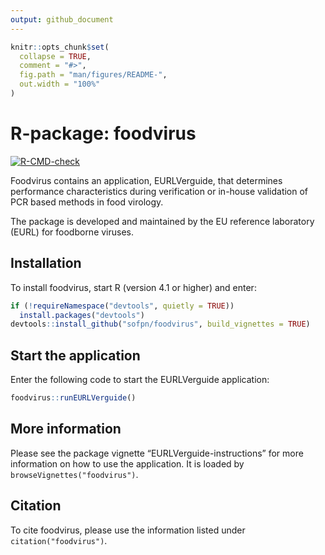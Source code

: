 ```yaml
---
output: github_document
---
```


<!-- README.md is generated from README.Rmd. Please edit that file -->

```r
knitr::opts_chunk$set(
  collapse = TRUE,
  comment = "#>",
  fig.path = "man/figures/README-",
  out.width = "100%"
)
```

# R-package: foodvirus

<!-- badges: start -->
[![R-CMD-check](https://github.com/sofpn/EURL-verguide/workflows/R-CMD-check/badge.svg)](https://github.com/sofpn/EURL-verguide/actions)
<!-- badges: end -->

Foodvirus contains an application, EURLVerguide, that determines performance characteristics during verification or in-house validation of PCR based methods in food virology. 

The package is developed and maintained by the EU reference laboratory (EURL) for foodborne viruses. 

## Installation

To install foodvirus, start R (version 4.1 or higher) and enter: 

``` r
if (!requireNamespace("devtools", quietly = TRUE))
  install.packages("devtools")
devtools::install_github("sofpn/foodvirus", build_vignettes = TRUE)
```

## Start the application

Enter the following code to start the EURLVerguide application:

```r 
foodvirus::runEURLVerguide()
```

## More information

Please see the package vignette "EURLVerguide-instructions" for more information on how to use the application. It is loaded by `browseVignettes("foodvirus")`.

## Citation 

To cite foodvirus, please use the information listed under `citation("foodvirus")`.
